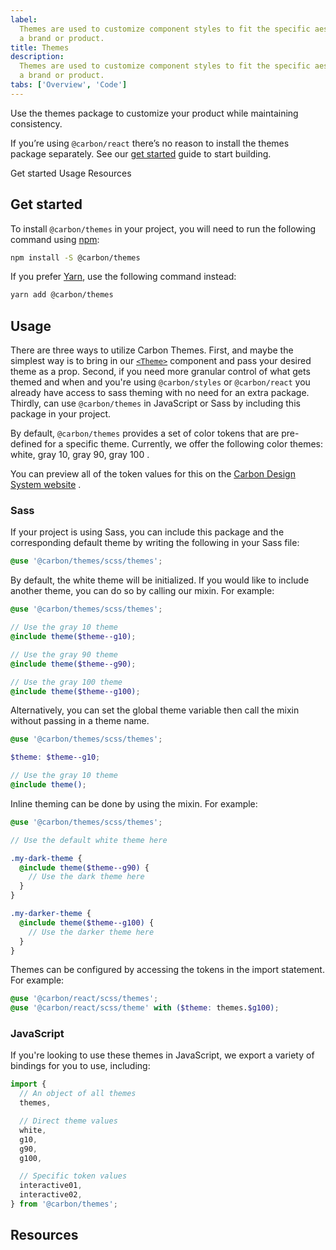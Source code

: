 ```yaml
---
label:
  Themes are used to customize component styles to fit the specific aesthetic of
  a brand or product.
title: Themes
description:
  Themes are used to customize component styles to fit the specific aesthetic of
  a brand or product.
tabs: ['Overview', 'Code']
---
```


<PageDescription>

Use the themes package to customize your product while maintaining consistency.

</PageDescription>

<InlineNotification>

If you’re using `@carbon/react` there’s no reason to install the themes package
separately. See our [get started](/get-started/develop/react) guide to start
building.

</InlineNotification>

<AnchorLinks>

<AnchorLink>Get started</AnchorLink> <AnchorLink>Usage</AnchorLink>
<AnchorLink>Resources</AnchorLink>

</AnchorLinks>

## Get started

To install `@carbon/themes` in your project, you will need to run the following
command using [npm](https://www.npmjs.com/):

```bash
npm install -S @carbon/themes
```

If you prefer [Yarn](https://yarnpkg.com/en/), use the following command
instead:

```bash
yarn add @carbon/themes
```

## Usage

There are three ways to utilize Carbon Themes. First, and maybe the simplest way
is to bring in our
[`<Theme>`](https://react.carbondesignsystem.com/?path=/story/components-theme--default)
component and pass your desired theme as a prop. Second, if you need more
granular control of what gets themed and when and you're using `@carbon/styles`
or `@carbon/react` you already have access to sass theming with no need for an
extra package. Thirdly, can use `@carbon/themes` in JavaScript or Sass by
including this package in your project.

By default, `@carbon/themes` provides a set of color tokens that are pre-defined
for a specific theme. Currently, we offer the following color themes: white,
gray 10, gray 90, gray 100 .

You can preview all of the token values for this on the
[Carbon Design System website](https://www.carbondesignsystem.com/guidelines/color/usage)
.

### Sass

If your project is using Sass, you can include this package and the
corresponding default theme by writing the following in your Sass file:

```scss
@use '@carbon/themes/scss/themes';
```

By default, the white theme will be initialized. If you would like to include
another theme, you can do so by calling our mixin. For example:

```scss
@use '@carbon/themes/scss/themes';

// Use the gray 10 theme
@include theme($theme--g10);

// Use the gray 90 theme
@include theme($theme--g90);

// Use the gray 100 theme
@include theme($theme--g100);
```

Alternatively, you can set the global theme variable then call the mixin without
passing in a theme name.

```scss
@use '@carbon/themes/scss/themes';

$theme: $theme--g10;

// Use the gray 10 theme
@include theme();
```

Inline theming can be done by using the mixin. For example:

```scss
@use '@carbon/themes/scss/themes';

// Use the default white theme here

.my-dark-theme {
  @include theme($theme--g90) {
    // Use the dark theme here
  }
}

.my-darker-theme {
  @include theme($theme--g100) {
    // Use the darker theme here
  }
}
```

Themes can be configured by accessing the tokens in the import statement. For
example:

```scss
@use '@carbon/react/scss/themes';
@use '@carbon/react/scss/theme' with ($theme: themes.$g100);
```

### JavaScript

If you're looking to use these themes in JavaScript, we export a variety of
bindings for you to use, including:

```js
import {
  // An object of all themes
  themes,

  // Direct theme values
  white,
  g10,
  g90,
  g100,

  // Specific token values
  interactive01,
  interactive02,
} from '@carbon/themes';
```

## Resources

<Row className="resource-card-group">
  <Column colMd={4} colLg={4} noGutterSm>
    <ResourceCard
      subTitle="Carbon theme package"
      href="https://github.com/carbon-design-system/carbon/tree/main/packages/themes"
    >

<MdxIcon name="bee" />

  </ResourceCard>
  </Column>
  <Column colMd={4} colLg={4} noGutterSm>
    <ResourceCard
      subTitle="Themes package demo"
      href="https://carbon-elements.netlify.app/themes/examples/preview/"
    >

<MdxIcon name="bee" />

  </ResourceCard>
  </Column>
</Row>
